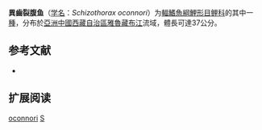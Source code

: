 {{Speciesbox
| name = 異齒裂腹鱼
| status = LC
| status_system = IUCN3.1
| image = 
| genus = Schizothorax
| species = oconnori
| authority = [[Lloyd|Lloyd]], 1908
| synonyms = *''Aspiorhynchus oconnori''<br /><small>Lloyd, 1908</small>
*''Racoma oconnori''<br /><small>Wang''<br />Lloyd, 1908</small>
}}

'''異齒裂腹鱼'''（[[学名|学名]]：''Schizothorax oconnori''）为[[輻鰭魚綱|輻鰭魚綱]][[鯉形目|鯉形目]][[鲤科|鲤科]]的其中一[[種|種]]，分布於[[亞洲|亞洲]][[中國|中國]][[西藏自治區|西藏自治區]][[雅魯藏布江|雅魯藏布江]]流域，體長可達37公分。

== 参考文献 ==
*{{FishBase_species|genus=Schizothorax|species=oconnori|year=2011|month=12}}

== 扩展阅读 ==
{{refbegin}}
{{wikispecies-inline|Schizothorax oconnori|異齒裂腹鱼}}
{{refend}}
{{Taxonbar|from=Q1100574}}

[[Category:裂腹鱼属|oconnori]]
[[Category:1908年描述的魚類|S]]


{{鲤形目小作品}}